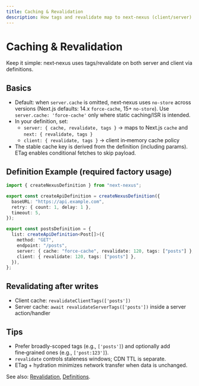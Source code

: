 ```yaml
---
title: Caching & Revalidation
description: How tags and revalidate map to next‑nexus (client/server) and Next.js ISR.
---
```


# Caching & Revalidation

Keep it simple: next‑nexus uses tags/revalidate on both server and client via definitions.

## Basics

- Default: when `server.cache` is omitted, next‑nexus uses `no-store` across versions (Next.js defaults: 14.x `force-cache`, 15+ `no-store`). Use `server.cache: 'force-cache'` only where static caching/ISR is intended.
- In your definition, set:
  - `server: { cache, revalidate, tags }` → maps to Next.js `cache` and `next: { revalidate, tags }`
  - `client: { revalidate, tags }` → client in‑memory cache policy
- The stable cache key is derived from the definition (including params). ETag enables conditional fetches to skip payload.

## Definition Example (required factory usage)

```ts path=null start=null
import { createNexusDefinition } from "next-nexus";

export const createApiDefinition = createNexusDefinition({
  baseURL: "https://api.example.com",
  retry: { count: 1, delay: 1 },
  timeout: 5,
});

export const postsDefinition = {
  list: createApiDefinition<Post[]>({
    method: "GET",
    endpoint: "/posts",
    server: { cache: "force-cache", revalidate: 120, tags: ["posts"] },
    client: { revalidate: 120, tags: ["posts"] },
  }),
};
```

## Revalidating after writes

- Client cache: `revalidateClientTags(['posts'])`
- Server cache: `await revalidateServerTags(['posts'])` inside a server action/handler

## Tips

- Prefer broadly-scoped tags (e.g., `['posts']`) and optionally add fine‑grained ones (e.g., `['post:123']`).
- `revalidate` controls staleness windows; CDN TTL is separate.
- ETag + hydration minimizes network transfer when data is unchanged.

See also: [Revalidation](/en/api/revalidation), [Definitions](/en/api/definitions).
